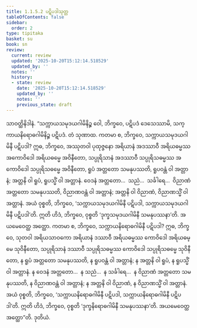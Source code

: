 ```yaml
---
title: 1.1.5.2 ပဋိပဒါသုတ္တ
tableOfContents: false
sidebar:
  order: 2
type: tipitaka
basket: su
book: sn
review:
  current: review
  updated: '2025-10-20T15:12:14.518529'
  updated_by: ''
  notes: ''
  history:
  - state: review
    date: '2025-10-20T15:12:14.518529'
    updated_by: ''
    notes: ''
    previous_state: draft
---
```



<DynamicBreadcrumb />


<ReviewStatus review={frontmatter.review} showDetails={true} />

<HypothesisAnnotation frontmatter={frontmatter} />

<Division number="44" book="sn" e="ch" v="18" p="286">

<Paragraph number="196" book="sn">
သာဝတ္ထိနိဒါနံ. “သက္ကာယသမုဒယဂါမိနိဉ္စ ဝေါ, ဘိက္ခဝေ, ပဋိပဒံ ဒေသေဿာမိ, သက္ကာယနိရောဓဂါမိနိဉ္စ ပဋိပဒံ. တံ သုဏာထ. ကတမာ စ, ဘိက္ခဝေ, သက္ကာယသမုဒယဂါမိနီ ပဋိပဒါ? ဣဓ, ဘိက္ခဝေ, အဿုတဝါ ပုထုဇ္ဇနော အရိယာနံ အဒဿာဝီ အရိယဓမ္မဿ အကောဝိဒေါ အရိယဓမ္မေ အဝိနီတော, သပ္ပုရိသာနံ အဒဿာဝီ သပ္ပုရိသဓမ္မဿ အကောဝိဒေါ သပ္ပုရိသဓမ္မေ အဝိနီတော, ရူပံ အတ္တတော သမနုပဿတိ, ရူပဝန္တံ ဝါ အတ္တာနံ; အတ္တနိ ဝါ ရူပံ, ရူပသ္မိံ ဝါ အတ္တာနံ. ဝေဒနံ အတ္တတော…  သညံ…  သင်္ခါရေ…  ဝိညာဏံ အတ္တတော သမနုပဿတိ, ဝိညာဏဝန္တံ ဝါ အတ္တာနံ; အတ္တနိ ဝါ ဝိညာဏံ, ဝိညာဏသ္မိံ ဝါ အတ္တာနံ. အယံ ဝုစ္စတိ, ဘိက္ခဝေ, ‘သက္ကာယသမုဒယဂါမိနီ ပဋိပဒါ, သက္ကာယသမုဒယဂါမိနီ ပဋိပဒါ’တိ. ဣတိ ဟိဒံ, ဘိက္ခဝေ, ဝုစ္စတိ ‘ဒုက္ခသမုဒယဂါမိနီ သမနုပဿနာ’တိ. အယမေဝေတ္ထ အတ္ထော.
</Paragraph>

<Paragraph number="197" book="sn">
ကတမာ စ, ဘိက္ခဝေ, သက္ကာယနိရောဓဂါမိနီ ပဋိပဒါ? ဣဓ, ဘိက္ခဝေ, သုတဝါ အရိယသာဝကော အရိယာနံ ဒဿာဝီ အရိယဓမ္မဿ ကောဝိဒေါ အရိယဓမ္မေ သုဝိနီတော, သပ္ပုရိသာနံ ဒဿာဝီ သပ္ပုရိသဓမ္မဿ ကောဝိဒေါ သပ္ပုရိသဓမ္မေ သုဝိနီတော, န ရူပံ အတ္တတော သမနုပဿတိ, န ရူပဝန္တံ ဝါ အတ္တာနံ; န အတ္တနိ ဝါ ရူပံ, န ရူပသ္မိံ ဝါ အတ္တာနံ. န ဝေဒနံ အတ္တတော…  န သညံ…  န သင်္ခါရေ…  န ဝိညာဏံ အတ္တတော သမနုပဿတိ, န ဝိညာဏဝန္တံ ဝါ အတ္တာနံ; န အတ္တနိ ဝါ ဝိညာဏံ, န ဝိညာဏသ္မိံ ဝါ အတ္တာနံ. အယံ ဝုစ္စတိ, ဘိက္ခဝေ, ‘သက္ကာယနိရောဓဂါမိနီ ပဋိပဒါ, သက္ကာယနိရောဓဂါမိနီ ပဋိပဒါ’တိ. ဣတိ ဟိဒံ, ဘိက္ခဝေ, ဝုစ္စတိ ‘ဒုက္ခနိရောဓဂါမိနီ သမနုပဿနာ’တိ. အယမေဝေတ္ထ အတ္ထော”တိ.

</Paragraph>
</Division>

<Paragraph number="198" type="center" book="sn">
ဒုတိယံ.
</Paragraph>